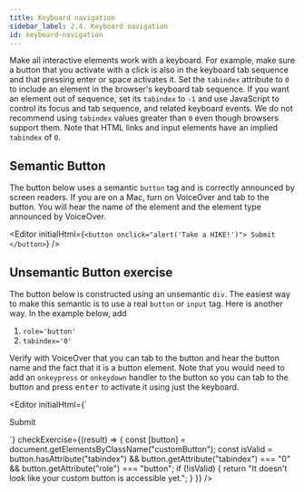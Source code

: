 ```yaml
---
title: Keyboard navigation
sidebar_label: 2.4. Keyboard navigation
id: keyboard-navigation
---
```


Make all interactive elements work with a keyboard. For example, make sure a
button that you activate with a click is also in the keyboard tab sequence and that pressing enter or space
activates it. Set the `tabindex` attribute to `0` to include an element in the
browser's keyboard tab sequence. If you want an element out of sequence, set
its `tabindex` to `-1` and use JavaScript to control its focus and tab
sequence, and related keyboard events. We do not recommend using `tabindex`
values greater than `0` even though browsers support them. Note that HTML links
and input elements have an implied `tabindex` of `0`.

## Semantic Button

The button below uses a semantic `button` tag and is correctly announced by
screen readers. If you are on a Mac, turn on VoiceOver and tab to the
button. You will hear the name of the element and the element type announced
by VoiceOver.

<Editor
  initialHtml={`<button onclick="alert('Take a HIKE!')">
  Submit
</button>`}
/>

## Unsemantic Button exercise

The button below is constructed using an unsemantic `div`. The easiest way to
make this semantic is to use a real `button` or `input` tag. Here is another way. In the
example below, add

1. `role='button'`
1. `tabindex='0'`

Verify with VoiceOver that you can tab to the button and hear the button name and the fact
that it is a button element. Note that you would need to add an `onkeypress` or `onkeydown` handler to the button so you can tab to the button and press <kbd>enter</kbd> to activate it using just the keyboard.


<Editor
  initialHtml={`<div class='customButton'>
  Submit
</div>`}
  checkExercise={(result) => {
    const [button] = document.getElementsByClassName("customButton");
    const isValid =
      button.hasAttribute("tabindex") &&
      button.getAttribute("tabindex") === "0" &&
      button.getAttribute("role") === "button";
    if (!isValid) {
      return "It doesn't look like your custom button is accessible yet.";
    }
  }}
/>
